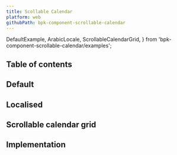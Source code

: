 ```yaml
---
title: Scollable Calendar
platform: web
githubPath: bpk-component-scrollable-calendar
---
```


  DefaultExample,
  ArabicLocale,
  ScrollableCalendarGrid,
} from 'bpk-component-scrollable-calendar/examples';

## Table of contents

## Default

<PresentationBlock>
  <DefaultExample />
</PresentationBlock>

## Localised

<PresentationBlock>
  <ArabicLocale />
</PresentationBlock>

## Scrollable calendar grid

<PresentationBlock>
  <ScrollableCalendarGrid />
</PresentationBlock>


## Implementation

<Readme file={readme} />

